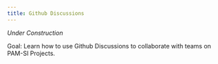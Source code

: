```yaml
---
title: Github Discussions
---
```


*Under Construction*

Goal: Learn how to use Github Discussions to collaborate with teams on PAM-SI Projects.